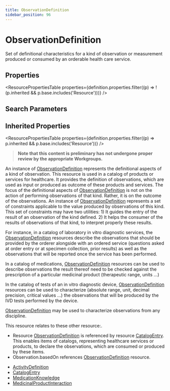```yaml
---
title: ObservationDefinition
sidebar_position: 96
---
```


# ObservationDefinition

Set of definitional characteristics for a kind of observation or measurement produced or consumed by an orderable health care service.

<Tabs queryString="intro-section">
<TabItem value="schema" label="Schema" default>


## Properties


<ResourcePropertiesTable properties={definition.properties.filter((p) => !(p.inherited && p.base.includes('Resource')))} />

## Search Parameters

<SearchParamsTable searchParams={definition.searchParameters} />

## Inherited Properties

<ResourcePropertiesTable properties={definition.properties.filter((p) => p.inherited && p.base.includes('Resource'))} />

</TabItem>
  <TabItem value="usage" label="Usage">
    <div> <a name="bnc"> </a>  <blockquote class="stu-note">   <a name="dstu"></a> <strong>Note that this content is preliminary has not undergone proper review by the appropriate Workgroups.</strong> </blockquote>   <p> An instance of <a href="/docs/api/fhir/resources/observationdefinition">ObservationDefinition</a> represents the definitional aspects of a kind of observation. This resource is used in a catalog of products or services for healthcare. It provides the definition of observations, which are used as input or produced as outcome of these products and services. The focus of the definitional aspects of <a href="/docs/api/fhir/resources/observationdefinition">ObservationDefinition</a> is not on the action of performing observations of that kind. Rather, it is on the outcome of the observations. An instance of <a href="/docs/api/fhir/resources/observationdefinition">ObservationDefinition</a> represents a set of constraints applicable to the value produced by observations of this kind. This set of constraints may have two utilities: 1) It guides the entry of the result of an observation of the kind defined. 2) It helps the consumer of the results of observations of that kind, to interpret properly these results. </p> <p> For instance, in a catalog of laboratory in vitro diagnostic services, the <a href="/docs/api/fhir/resources/observationdefinition">ObservationDefinition</a> resources describe the observations that should be provided by the orderer alongside with an ordered service (questions asked at order entry or at specimen collection, prior results) as well as the observations that will be reported once the service has been performed. </p> <p> In a catalog of medications, <a href="/docs/api/fhir/resources/observationdefinition">ObservationDefinition</a> resources can be used to describe observations the result thereof need to be checked against the prescription of a particular medicinal product (therapeutic range, units ...) </p> <p> In the catalog of tests of an in vitro diagnostic device, <a href="/docs/api/fhir/resources/observationdefinition">ObservationDefinition</a> resources can be used to characterize (absolute range, unit, decimal precision, critical values ...) the observations that will be produced by the IVD tests performed by the device. </p> <p> <a href="/docs/api/fhir/resources/observationdefinition">ObservationDefinition</a> may be used to characterize observations from any discipline. </p> </div>
    </TabItem>
  <TabItem value="relationships" label="Relationships">
    <div>  <p> This resource relates to these other resource:. </p>  <ul>   <li>Resource <a href="/docs/api/fhir/resources/observationdefinition">ObservationDefinition</a> is referenced by resource <a href="/docs/api/fhir/resources/catalogentry">CatalogEntry</a>. This enables items of catalogs, representing healthcare services or products, to declare the observations, which are consumed or produced by these items.</li>  <li>Observation.basedOn references <a href="/docs/api/fhir/resources/observationdefinition">ObservationDefinition</a> resource.</li>   </ul> </div>
    </TabItem>
  
  <TabItem value="referencedBy" label="Referenced By">
    <ul><li><a href="/docs/api/fhir/resources/activitydefinition">ActivityDefinition</a></li>
<li><a href="/docs/api/fhir/resources/catalogentry">CatalogEntry</a></li>
<li><a href="/docs/api/fhir/resources/medicationknowledge">MedicationKnowledge</a></li>
<li><a href="/docs/api/fhir/resources/medicinalproductinteraction">MedicinalProductInteraction</a></li></ul>
    </TabItem>

</Tabs>
